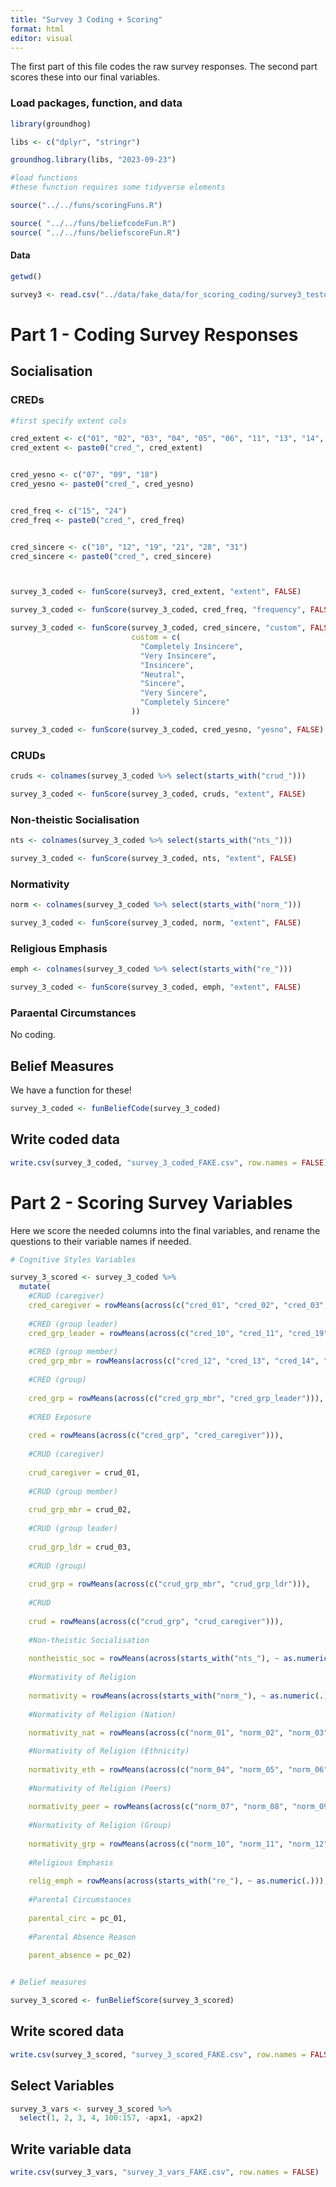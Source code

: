 ```yaml
---
title: "Survey 3 Coding + Scoring"
format: html
editor: visual
---
```


The first part of this file codes the raw survey responses. The second part scores these into our final variables.

### Load packages, function, and data

```r

library(groundhog)

libs <- c("dplyr", "stringr")

groundhog.library(libs, "2023-09-23")

#load functions   
#these function requires some tidyverse elements 

source("../../funs/scoringFuns.R")

source( "../../funs/beliefcodeFun.R")
source( "../../funs/beliefscoreFun.R")


```

#### Data

```r
getwd() 

survey3 <- read.csv("../data/fake_data/for_scoring_coding/survey3_testdat_sc.csv")

```

# Part 1 - Coding Survey Responses

## Socialisation

### CREDs

```r

#first specify extent cols

cred_extent <- c("01", "02", "03", "04", "05", "06", "11", "13", "14", "16", "20", "22", "23", "25", "27", "30")
cred_extent <- paste0("cred_", cred_extent)


cred_yesno <- c("07", "09", "18")
cred_yesno <- paste0("cred_", cred_yesno)


cred_freq <- c("15", "24")
cred_freq <- paste0("cred_", cred_freq)


cred_sincere <- c("10", "12", "19", "21", "28", "31")
cred_sincere <- paste0("cred_", cred_sincere)



survey_3_coded <- funScore(survey3, cred_extent, "extent", FALSE)

survey_3_coded <- funScore(survey_3_coded, cred_freq, "frequency", FALSE)

survey_3_coded <- funScore(survey_3_coded, cred_sincere, "custom", FALSE,
                           custom = c(
                             "Completely Insincere",
                             "Very Insincere",
                             "Insincere",
                             "Neutral",
                             "Sincere",
                             "Very Sincere",
                             "Completely Sincere"
                           ))

survey_3_coded <- funScore(survey_3_coded, cred_yesno, "yesno", FALSE)

```

### CRUDs

```r

cruds <- colnames(survey_3_coded %>% select(starts_with("crud_")))

survey_3_coded <- funScore(survey_3_coded, cruds, "extent", FALSE)

```

### Non-theistic Socialisation

```r

nts <- colnames(survey_3_coded %>% select(starts_with("nts_")))

survey_3_coded <- funScore(survey_3_coded, nts, "extent", FALSE)

```

### Normativity

```r

norm <- colnames(survey_3_coded %>% select(starts_with("norm_")))

survey_3_coded <- funScore(survey_3_coded, norm, "extent", FALSE)

```

### Religious Emphasis

```r

emph <- colnames(survey_3_coded %>% select(starts_with("re_")))

survey_3_coded <- funScore(survey_3_coded, emph, "extent", FALSE)

```

### Paraental Circumstances

No coding.

## Belief Measures

We have a function for these!

```r

survey_3_coded <- funBeliefCode(survey_3_coded)

```

## Write coded data

```r

write.csv(survey_3_coded, "survey_3_coded_FAKE.csv", row.names = FALSE)
```

# Part 2 - Scoring Survey Variables

Here we score the needed columns into the final variables, and rename the questions to their variable names if needed.

```r

# Cognitive Styles Variables

survey_3_scored <- survey_3_coded %>%
  mutate(
    #CRUD (caregiver)
    cred_caregiver = rowMeans(across(c("cred_01", "cred_02", "cred_03", "cred_04", "cred_05", "cred_06"))), 
    
    #CRED (group leader)
    cred_grp_leader = rowMeans(across(c("cred_10", "cred_11", "cred_19", "cred_20"))), 
    
    #CRED (group member)
    cred_grp_mbr = rowMeans(across(c("cred_12", "cred_13", "cred_14", "cred_15", "cred_16", "cred_21", "cred_22", "cred_23", "cred_24"))),
    
    #CRED (group)
    
    cred_grp = rowMeans(across(c("cred_grp_mbr", "cred_grp_leader"))),
    
    #CRED Exposure
    
    cred = rowMeans(across(c("cred_grp", "cred_caregiver"))),
    
    #CRUD (caregiver)
    
    crud_caregiver = crud_01, 
    
    #CRUD (group member)
    
    crud_grp_mbr = crud_02,
    
    #CRUD (group leader)
    
    crud_grp_ldr = crud_03, 
    
    #CRUD (group)
    
    crud_grp = rowMeans(across(c("crud_grp_mbr", "crud_grp_ldr"))),
    
    #CRUD
    
    crud = rowMeans(across(c("crud_grp", "crud_caregiver"))),
    
    #Non-theistic Socialisation
    
    nontheistic_soc = rowMeans(across(starts_with("nts_"), ~ as.numeric(.))),
    
    #Normativity of Religion
    
    normativity = rowMeans(across(starts_with("norm_"), ~ as.numeric(.))),
    
    #Normativity of Religion (Nation)
    
    normativity_nat = rowMeans(across(c("norm_01", "norm_02", "norm_03"))),

    #Normativity of Religion (Ethnicity)
    
    normativity_eth = rowMeans(across(c("norm_04", "norm_05", "norm_06"))),    
    
    #Normativity of Religion (Peers)
    
    normativity_peer = rowMeans(across(c("norm_07", "norm_08", "norm_09"))),    
    
    #Normativity of Religion (Group)
    
    normativity_grp = rowMeans(across(c("norm_10", "norm_11", "norm_12"))),
    
    #Religious Emphasis
    
    relig_emph = rowMeans(across(starts_with("re_"), ~ as.numeric(.))),
    
    #Parental Circumstances
    
    parental_circ = pc_01, 
    
    #Parental Absence Reason
    
    parent_absence = pc_02)


# Belief measures

survey_3_scored <- funBeliefScore(survey_3_scored)

```

## Write scored data

```r

write.csv(survey_3_scored, "survey_3_scored_FAKE.csv", row.names = FALSE)
```

## Select Variables

```r

survey_3_vars <- survey_3_scored %>%
  select(1, 2, 3, 4, 100:157, -apx1, -apx2)

```

## Write variable data

```r

write.csv(survey_3_vars, "survey_3_vars_FAKE.csv", row.names = FALSE)
```
